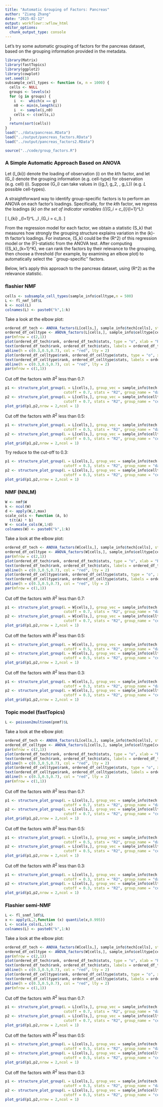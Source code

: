 ```yaml
---
title: "Automatic Grouping of Factors: Pancreas"
author: "Ziang Zhang"
date: "2025-02-12"
output: workflowr::wflow_html
editor_options:
  chunk_output_type: console
---
```



Let's try some automatic grouping of factors for the pancreas dataset, based on the grouping information provided in the metadata.

```r
library(Matrix)
library(fastTopics)
library(ggplot2)
library(cowplot)
set.seed(1)
subsample_cell_types <- function (x, n = 1000) {
  cells <- NULL
  groups <- levels(x)
  for (g in groups) {
    i  <-  which(x == g)
    n0 <- min(n,length(i))
    i  <- sample(i,n0)
    cells <- c(cells,i)
  }
  return(sort(cells))
}
load("../data/pancreas.RData")
load("../output/pancreas_factors.RData")
load("../output/pancreas_factors2.RData")
```

```r
source("../code/group_factors.R")
```

### A Simple Automatic Approach Based on ANOVA

Let \(l_{ki}\) denote the loading of observation \(i\) on the $k$th factor, and let \(G_i\) denote the grouping information (e.g. cell-type) for observation (e.g. cell) \(i\). 
Suppose \(G_i\) can take values in \(\{g_1, g_2, \ldots, g_L\}\) (e.g. $L$ possible cell-types). 

A straightforward way to identify group-specific factors is to perform an ANOVA on each factor's loadings. 
Specifically, for the $k$th factor, we regress the loadings \(\boldsymbol{l}_k\) on the set of indicator variables \(\{\mathbb{I}(G_i = c_l)\}_{l=1}^L\):

\[
l_{ki} \sim \sum_{l=1}^L \beta_l \,\mathbb{I}(G_i = c_l).
\]

From the regression model for each factor, we obtain a statistic \(S_k\) that measures how strongly the grouping structure explains variation in the \(k\)-th factor's loadings. 
For instance, \(S_k\) could be the \(R^2\) of this regression model or the \(F\)-statistic from the ANOVA test. 
After computing \(\{S_k\}_{k=1}^K\), we can rank the factors by their relevance to the grouping, then choose a threshold (for example, by examining an elbow plot) to automatically select the ``group-specific'' factors.

Below, let's apply this approach to the pancreas dataset, using \(R^2\) as the relevance statistic.



### flashier NMF

```r
cells <- subsample_cell_types(sample_info$celltype,n = 500)
L <- fl_nmf_ldf$L
k <- ncol(L)
colnames(L) <- paste0("k",1:k)
```

Take a look at the elbow plot:

```r
ordered_df_tech <- ANOVA_factors(L[cells,], sample_info$tech[cells], stats = "R2")
ordered_df_celltype <- ANOVA_factors(L[cells,], sample_info$celltype[cells], stats = "R2")
par(mfrow = c(2,1))
plot(ordered_df_tech$rank, ordered_df_tech$stats, type = "o", xlab = "Rank", ylab = "R2", main = "batchtypes", ylim = c(0,1.1))
text(ordered_df_tech$rank, ordered_df_tech$stats, labels = ordered_df_tech$factor, pos = 3, cex = 0.6)
abline(h = c(0.3,0.5,0.7), col = "red", lty = 2)
plot(ordered_df_celltype$rank, ordered_df_celltype$stats, type = "o", xlab = "Rank", ylab = "R2", main = "celltypes", ylim = c(0,1.1))
text(ordered_df_celltype$rank, ordered_df_celltype$stats, labels = ordered_df_celltype$factor, pos = 3, cex = 0.6)
abline(h = c(0.3,0.5,0.7), col = "red", lty = 2)
par(mfrow = c(1,1))
```



Cut off the factors with $R^2$ less than 0.7:

```r
p1 <- structure_plot_group(L = L[cells,], group_vec = sample_info$tech[cells],
                           cutoff = 0.7, stats = "R2", group_name = "data-set")
p2 <- structure_plot_group(L = L[cells,], group_vec = sample_info$celltype[cells],
                           cutoff = 0.7, stats = "R2", group_name = "cell-type")
plot_grid(p1,p2,nrow = 2,ncol = 1)
```


Cut off the factors with $R^2$ less than 0.5:

```r
p1 <- structure_plot_group(L = L[cells,], group_vec = sample_info$tech[cells],
                           cutoff = 0.5, stats = "R2", group_name = "data-set")
p2 <- structure_plot_group(L = L[cells,], group_vec = sample_info$celltype[cells],
                           cutoff = 0.5, stats = "R2", group_name = "cell-type")
plot_grid(p1,p2,nrow = 2,ncol = 1)
```


Try reduce to the cut-off to 0.3:

```r
p1 <- structure_plot_group(L = L[cells,], group_vec = sample_info$tech[cells],
                           cutoff = 0.3, stats = "R2", group_name = "data-set")
p2 <- structure_plot_group(L = L[cells,], group_vec = sample_info$celltype[cells],
                           cutoff = 0.3, stats = "R2", group_name = "cell-type")
plot_grid(p1,p2,nrow = 2,ncol = 1)
```



### NMF (NNLM)

```r
W <- nmf$W
k <- ncol(W)
d <- apply(W,2,max)
scale_cols <- function (A, b)
  t(t(A) * b)
W <- scale_cols(W,1/d)
colnames(W) <- paste0("k",1:k)
```

Take a look at the elbow plot:

```r
ordered_df_tech <- ANOVA_factors(W[cells,], sample_info$tech[cells], stats = "R2")
ordered_df_celltype <- ANOVA_factors(W[cells,], sample_info$celltype[cells], stats = "R2")
par(mfrow = c(2,1))
plot(ordered_df_tech$rank, ordered_df_tech$stats, type = "o", xlab = "Rank", ylab = "R2", main = "batchtypes", ylim = c(0,1.1))
text(ordered_df_tech$rank, ordered_df_tech$stats, labels = ordered_df_tech$factor, pos = 3, cex = 0.6)
abline(h = c(0.3,0.5,0.7), col = "red", lty = 2)
plot(ordered_df_celltype$rank, ordered_df_celltype$stats, type = "o", xlab = "Rank", ylab = "R2", main = "celltypes", ylim = c(0,1.1))
text(ordered_df_celltype$rank, ordered_df_celltype$stats, labels = ordered_df_celltype$factor, pos = 3, cex = 0.6)
abline(h = c(0.3,0.5,0.7), col = "red", lty = 2)
par(mfrow = c(1,1))
```


Cut off the factors with $R^2$ less than 0.7:

```r
p1 <- structure_plot_group(L = W[cells,], group_vec = sample_info$tech[cells],
                           cutoff = 0.7, stats = "R2", group_name = "data-set")
p2 <- structure_plot_group(L = W[cells,], group_vec = sample_info$celltype[cells],
                           cutoff = 0.7, stats = "R2", group_name = "cell-type")
plot_grid(p1,p2,nrow = 2,ncol = 1)
```


Cut off the factors with $R^2$ less than 0.5:

```r
p1 <- structure_plot_group(L = W[cells,], group_vec = sample_info$tech[cells],
                           cutoff = 0.5, stats = "R2", group_name = "data-set")
p2 <- structure_plot_group(L = W[cells,], group_vec = sample_info$celltype[cells],
                           cutoff = 0.5, stats = "R2", group_name = "cell-type")
plot_grid(p1,p2,nrow = 2,ncol = 1)
```

Cut off the factors with $R^2$ less than 0.3:

```r
p1 <- structure_plot_group(L = W[cells,], group_vec = sample_info$tech[cells],
                           cutoff = 0.3, stats = "R2", group_name = "data-set")
p2 <- structure_plot_group(L = W[cells,], group_vec = sample_info$celltype[cells],
                           cutoff = 0.3, stats = "R2", group_name = "cell-type")
plot_grid(p1,p2,nrow = 2,ncol = 1)
```



### Topic model (fastTopics)

```r
L <- poisson2multinom(pnmf)$L
```

Take a look at the elbow plot:

```r
ordered_df_tech <- ANOVA_factors(L[cells,], sample_info$tech[cells], stats = "R2")
ordered_df_celltype <- ANOVA_factors(L[cells,], sample_info$celltype[cells], stats = "R2")
par(mfrow = c(2,1))
plot(ordered_df_tech$rank, ordered_df_tech$stats, type = "o", xlab = "Rank", ylab = "R2", main = "batchtypes", ylim = c(0,1.1))
text(ordered_df_tech$rank, ordered_df_tech$stats, labels = ordered_df_tech$factor, pos = 3, cex = 0.6)
abline(h = c(0.3,0.5,0.7), col = "red", lty = 2)
plot(ordered_df_celltype$rank, ordered_df_celltype$stats, type = "o", xlab = "Rank", ylab = "R2", main = "celltypes", ylim = c(0,1.1))
text(ordered_df_celltype$rank, ordered_df_celltype$stats, labels = ordered_df_celltype$factor, pos = 3, cex = 0.6)
abline(h = c(0.3,0.5,0.7), col = "red", lty = 2)
par(mfrow = c(1,1))
```


Cut off the factors with $R^2$ less than 0.7:

```r
p1 <- structure_plot_group(L = L[cells,], group_vec = sample_info$tech[cells],
                           cutoff = 0.7, stats = "R2", group_name = "data-set")
p2 <- structure_plot_group(L = L[cells,], group_vec = sample_info$celltype[cells],
                           cutoff = 0.7, stats = "R2", group_name = "cell-type")
plot_grid(p1,p2,nrow = 2,ncol = 1)
```

Cut off the factors with $R^2$ less than 0.5:

```r
p1 <- structure_plot_group(L = L[cells,], group_vec = sample_info$tech[cells],
                           cutoff = 0.5, stats = "R2", group_name = "data-set")
p2 <- structure_plot_group(L = L[cells,], group_vec = sample_info$celltype[cells],
                           cutoff = 0.5, stats = "R2", group_name = "cell-type")
plot_grid(p1,p2,nrow = 2,ncol = 1)
```


Cut off the factors with $R^2$ less than 0.3:

```r
p1 <- structure_plot_group(L = L[cells,], group_vec = sample_info$tech[cells],
                           cutoff = 0.3, stats = "R2", group_name = "data-set")
p2 <- structure_plot_group(L = L[cells,], group_vec = sample_info$celltype[cells],
                           cutoff = 0.3, stats = "R2", group_name = "cell-type")
plot_grid(p1,p2,nrow = 2,ncol = 1)
```



### Flashier semi-NMF

```r
L <- fl_snmf_ldf$L
x <- apply(L,2,function (x) quantile(x,0.995))
L <- scale_cols(L,1/x)
colnames(L) <- paste0("k",1:k)
```

Take a look at the elbow plot:

```r
ordered_df_tech <- ANOVA_factors(W[cells,], sample_info$tech[cells], stats = "R2")
ordered_df_celltype <- ANOVA_factors(W[cells,], sample_info$celltype[cells], stats = "R2")
par(mfrow = c(2,1))
plot(ordered_df_tech$rank, ordered_df_tech$stats, type = "o", xlab = "Rank", ylab = "R2", main = "batchtypes", ylim = c(0,1.1))
text(ordered_df_tech$rank, ordered_df_tech$stats, labels = ordered_df_tech$factor, pos = 3, cex = 0.6)
abline(h = c(0.3,0.5,0.7), col = "red", lty = 2)
plot(ordered_df_celltype$rank, ordered_df_celltype$stats, type = "o", xlab = "Rank", ylab = "R2", main = "celltypes", ylim = c(0,1.1))
text(ordered_df_celltype$rank, ordered_df_celltype$stats, labels = ordered_df_celltype$factor, pos = 3, cex = 0.6)
abline(h = c(0.3,0.5,0.7), col = "red", lty = 2)
par(mfrow = c(1,1))
```


Cut off the factors with $R^2$ less than 0.7:

```r
p1 <- structure_plot_group(L = L[cells,], group_vec = sample_info$tech[cells],
                           cutoff = 0.7, stats = "R2", group_name = "data-set")
p2 <- structure_plot_group(L = L[cells,], group_vec = sample_info$celltype[cells],
                           cutoff = 0.7, stats = "R2", group_name = "cell-type")
plot_grid(p1,p2,nrow = 2,ncol = 1)
```


Cut off the factors with $R^2$ less than 0.5:

```r
p1 <- structure_plot_group(L = L[cells,], group_vec = sample_info$tech[cells],
                           cutoff = 0.5, stats = "R2", group_name = "data-set")
p2 <- structure_plot_group(L = L[cells,], group_vec = sample_info$celltype[cells],
                           cutoff = 0.5, stats = "R2", group_name = "cell-type")
plot_grid(p1,p2,nrow = 2,ncol = 1)
```

Cut off the factors with $R^2$ less than 0.3:

```r
p1 <- structure_plot_group(L = L[cells,], group_vec = sample_info$tech[cells],
                           cutoff = 0.3, stats = "R2", group_name = "data-set")
p2 <- structure_plot_group(L = L[cells,], group_vec = sample_info$celltype[cells],
                           cutoff = 0.3, stats = "R2", group_name = "cell-type")
plot_grid(p1,p2,nrow = 2,ncol = 1)
```


